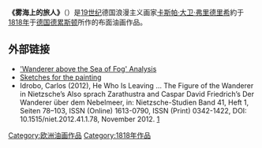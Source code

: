 {{多個問題|
{{expand|time=2014-03-19T15:21:43+00:00}}
{{no footnotes|time=2014-03-19T15:21:43+00:00}}
{{expand language|de}}
}}
{{Infobox Artwork
| image_file=Caspar David Friedrich - Wanderer above the sea of fog.jpg
| title=霧海上的旅人
| artist=[[卡斯帕·大卫·弗里德里希|卡斯帕·大卫·弗里德里希]]
| year= 1818
| type=画布油画
| height= 98.4
| width= 74.8
| metric_unit=cm
| museum=[[漢堡美術館|漢堡美術館]]
| city=[[德国|德国]][[汉堡|汉堡]]
}}
'''《雾海上的旅人》'''（{{lang-de|Der Wanderer über dem Nebelmeer}}）是[[19世纪|19世纪]]德国浪漫主义画家[[卡斯帕·弗里德里希|卡斯帕·大卫·弗里德里希]]約于[[1818年|1818年]]于[[德国|德国]][[德累斯顿|德累斯顿]]所作的布面油画作品。

==外部链接==
* [http://www.artble.com/artists/caspar_david_friedrich/paintings/wanderer_above_the_sea_of_fog 'Wanderer above the Sea of Fog' Analysis] 
* [https://web.archive.org/web/20070928192440/http://www.wandern-saechsische-schweiz.de/Steine_Caspar-David-Friedrich-Tafel-8.htm Sketches for the painting] {{de icon}}
* Idrobo, Carlos (2012), He Who Is Leaving … The Figure of the Wanderer in Nietzsche’s Also sprach Zarathustra and Caspar David Friedrich’s Der Wanderer über dem Nebelmeer, in: Nietzsche-Studien Band 41, Heft 1, Seiten 78–103, ISSN (Online) 1613-0790, ISSN (Print) 0342-1422, DOI: 10.1515/niet.2012.41.1.78, November 2012. [http://www.degruyter.com/view/j/niet.2012.41.issue-1/niet.2012.41.1.78/niet.2012.41.1.78.xml?format=INT]

{{Authority control}}
[[Category:欧洲油画作品|Category:欧洲油画作品]]
[[Category:1818年作品|Category:1818年作品]]
{{Paint-stub}}